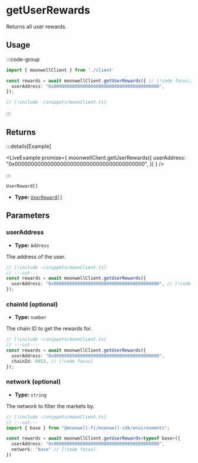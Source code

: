 
# getUserRewards

Returns all user rewards.

## Usage

:::code-group

```ts twoslash [example.ts]
import { moonwellClient } from './client'

const rewards = await moonwellClient.getUserRewards({ // [!code focus:3]
  userAddress: "0x0000000000000000000000000000000000000000",
});
```

```ts twoslash [client.ts] filename="client.ts"
// [!include ~/snippets/moonClient.ts]
```

:::

## Returns

:::details[Example]

<LiveExample promise={
  moonwellClient.getUserRewards({
    userAddress: "0x0000000000000000000000000000000000000000",
  })
} />

:::

```
UserReward[]
```

- **Type:** [`UserReward[]`](/docs/glossary/types#userreward)

## Parameters

### userAddress

- **Type:** `Address`

The address of the user.

```ts twoslash
// [!include ~/snippets/moonClient.ts]
// ---cut---
const rewards = await moonwellClient.getUserRewards({
  userAddress: "0x0000000000000000000000000000000000000000", // [!code focus]
});
```

### chainId (optional)

- **Type:** `number`

The chain ID to get the rewards for.

```ts twoslash
// [!include ~/snippets/moonClient.ts]
// ---cut---
const rewards = await moonwellClient.getUserRewards({
  userAddress: "0x0000000000000000000000000000000000000000",
  chainId: 8453, // [!code focus]
});
```

<OptionalNetworkParameterInfo />

### network (optional)

- **Type:** `string`

The network to filter the markets by.

```ts twoslash
// [!include ~/snippets/moonClient.ts]
// ---cut---
import { base } from "@moonwell-fi/moonwell-sdk/environments";

const rewards = await moonwellClient.getUserRewards<typeof base>({
  userAddress: "0x0000000000000000000000000000000000000000",
  network: "base" // [!code focus]
})
```
